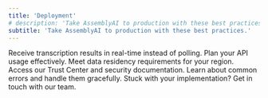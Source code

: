 ```yaml
---
title: 'Deployment'
# description: 'Take AssemblyAI to production with these best practices.'
subtitle: 'Take AssemblyAI to production with these best practices.'
---
```


<CardGroup cols={2}>
  <Card title="Webhooks" icon="webhook" href="/docs/deployment/webhooks">
    Receive transcription results in real-time instead of polling.
  </Card>
  <Card title="Usage limits" icon="gauge-high" href="/docs/deployment/usage-limits">
    Plan your API usage effectively. 
  </Card>
  <Card title="Available cloud regions" icon="cloud" href="/docs/speech-to-text/pre-recorded-audio#select-the-region">
    Meet data residency requirements for your region.
  </Card>
  <Card title="Security" icon="shield-check" href="https://assembly.ai/trust">
    Access our Trust Center and security documentation. 
  </Card>
  <Card title="Error Handling" icon="bug" href="https://github.com/AssemblyAI/cookbook/blob/master/core-transcription/common_errors_and_solutions.md">
    Learn about common errors and handle them gracefully.
  </Card>
  <Card title="Need Help?" icon="headset" href="https://assembly.ai/support">
    Stuck with your implementation? Get in touch with our team.
  </Card>

</CardGroup>

